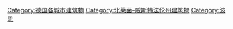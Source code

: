 [[Category:德国各城市建筑物|Category:德国各城市建筑物]]
[[Category:北莱茵-威斯特法伦州建筑物|Category:北莱茵-威斯特法伦州建筑物]]
[[Category:波恩|Category:波恩]]